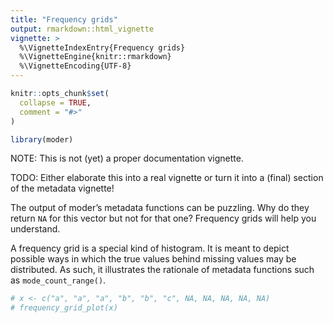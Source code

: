 ```yaml
---
title: "Frequency grids"
output: rmarkdown::html_vignette
vignette: >
  %\VignetteIndexEntry{Frequency grids}
  %\VignetteEngine{knitr::rmarkdown}
  %\VignetteEncoding{UTF-8}
---
```


```r
knitr::opts_chunk$set(
  collapse = TRUE,
  comment = "#>"
)
```

```r
library(moder)
```

NOTE: This is not (yet) a proper documentation vignette.

TODO: Either elaborate this into a real vignette or turn it into a (final) section of the metadata vignette!

The output of moder's metadata functions can be puzzling. Why do they return `NA` for this vector but not for that one? Frequency grids will help you understand.

A frequency grid is a special kind of histogram. It is meant to depict possible ways in which the true values behind missing values may be distributed. As such, it illustrates the rationale of metadata functions such as `mode_count_range()`.

```r
# x <- c("a", "a", "a", "b", "b", "c", NA, NA, NA, NA, NA)
# frequency_grid_plot(x)
```

